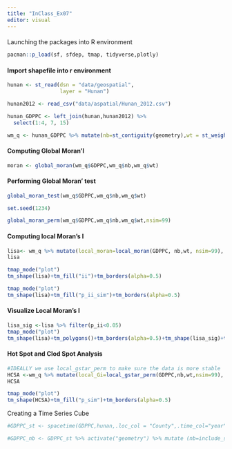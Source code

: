 ```yaml
---
title: "InClass_Ex07"
editor: visual
---
```


#### 

Launching the packages into R environment

```r
pacman::p_load(sf, sfdep, tmap, tidyverse,plotly)
```

#### Import shapefile into r environment

```r
hunan <- st_read(dsn = "data/geospatial", 
                 layer = "Hunan")
```

```r
hunan2012 <- read_csv("data/aspatial/Hunan_2012.csv")
```

```r
hunan_GDPPC <- left_join(hunan,hunan2012) %>%
  select(1:4, 7, 15)
```

```r
wm_q <- hunan_GDPPC %>% mutate(nb=st_contiguity(geometry),wt = st_weights(nb,style="W"), .before = 1)

```

#### Computing Global Moran'I

```r
moran <- global_moran(wm_q$GDPPC,wm_q$nb,wm_q$wt)

```

#### Performing Global Moran' test

```r
global_moran_test(wm_q$GDPPC,wm_q$nb,wm_q$wt)
```

```r
set.seed(1234)
```

```r
global_moran_perm(wm_q$GDPPC,wm_q$nb,wm_q$wt,nsim=99)
```

#### Computing local Moran's I

```r
lisa<- wm_q %>% mutate(local_moran=local_moran(GDPPC, nb,wt, nsim=99),.before=1) %>% unnest(local_moran)
lisa
```

```r
tmap_mode("plot")
tm_shape(lisa)+tm_fill("ii")+tm_borders(alpha=0.5)
```

```r
tmap_mode("plot")
tm_shape(lisa)+tm_fill("p_ii_sim")+tm_borders(alpha=0.5)
```

#### Visualize Local Moran's I

```r
lisa_sig <-lisa %>% filter(p_ii<0.05) 
tmap_mode("plot")
tm_shape(lisa)+tm_polygons()+tm_borders(alpha=0.5)+tm_shape(lisa_sig)+tm_fill("mean")+tm_borders(alpha=0.4)
```

#### Hot Spot and Clod Spot Analysis

```r
#IDEALLY we use local_gstar_perm to make sure the data is more stable 
HCSA <-wm_q %>% mutate(local_Gi=local_gstar_perm(GDPPC,nb,wt,nsim=99),.before=1)%>% unnest (local_Gi)
HCSA
```

```r
tmap_mode("plot")
tm_shape(HCSA)+tm_fill("p_sim")+tm_borders(alpha=0.5)
```

Creating a Time Series Cube

```r
#GDPPC_st <- spacetime(GDPPC,hunan,.loc_col = "County",.time_col="year")
```

```r
#GDPPC_nb <- GDPPC_st %>% activate("geometry") %>% mutate (nb=include_self(st_contiguity(geometry)),wt=st_weights(nb))%>% set_nbs("nb")%>% set_wts("wt")
```

